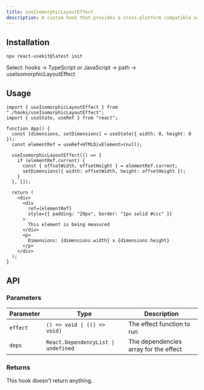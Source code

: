 ```yaml
---
title: useIsomorphicLayoutEffect
description: A custom hook that provides a cross-platform compatible useLayoutEffect.
---
```



## Installation
```tsx
npx react-usekit@latest init
```
<Callout type="info">
  Select: hooks → TypeScript or JavaScript → path -> useIsomorphicLayoutEffect
</Callout>

## Usage

```tsx
import { useIsomorphicLayoutEffect } from "./hooks/useIsomorphicLayoutEffect";
import { useState, useRef } from "react";

function App() {
  const [dimensions, setDimensions] = useState({ width: 0, height: 0 });
  const elementRef = useRef<HTMLDivElement>(null);

  useIsomorphicLayoutEffect(() => {
    if (elementRef.current) {
      const { offsetWidth, offsetHeight } = elementRef.current;
      setDimensions({ width: offsetWidth, height: offsetHeight });
    }
  }, []);

  return (
    <div>
      <div
        ref={elementRef}
        style={{ padding: "20px", border: "1px solid #ccc" }}
      >
        This element is being measured
      </div>
      <p>
        Dimensions: {dimensions.width} x {dimensions.height}
      </p>
    </div>
  );
}
```

## API

### Parameters

| Parameter | Type                                | Description                           |
| --------- | ----------------------------------- | ------------------------------------- |
| `effect`  | `() => void \| (() => void)`        | The effect function to run            |
| `deps`    | `React.DependencyList \| undefined` | The dependencies array for the effect |

### Returns

This hook doesn't return anything.
